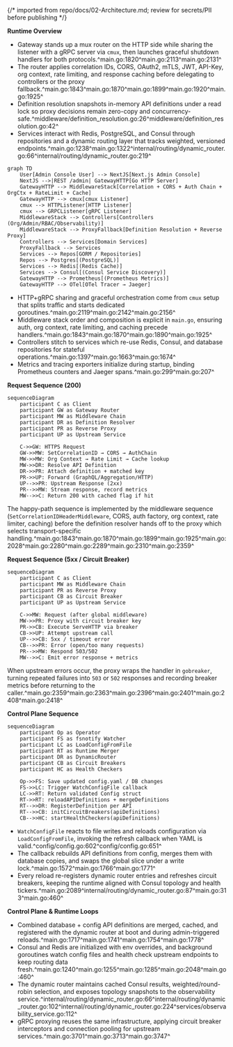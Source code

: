 {/* imported from repo/docs/02-Architecture.md; review for secrets/PII before publishing */}

**Runtime Overview**
- Gateway stands up a mux router on the HTTP side while sharing the listener with a gRPC server via `cmux`, then launches graceful shutdown handlers for both protocols.^main.go:1820^main.go:2113^main.go:2131^
- The router applies correlation IDs, CORS, OAuth2, mTLS, JWT, API-Key, org context, rate limiting, and response caching before delegating to controllers or the proxy fallback.^main.go:1843^main.go:1870^main.go:1899^main.go:1920^main.go:1925^
- Definition resolution snapshots in-memory API definitions under a read lock so proxy decisions remain zero-copy and concurrency-safe.^middleware/definition_resolution.go:26^middleware/definition_resolution.go:42^
- Services interact with Redis, PostgreSQL, and Consul through repositories and a dynamic routing layer that tracks weighted, versioned endpoints.^main.go:1238^main.go:1322^internal/routing/dynamic_router.go:66^internal/routing/dynamic_router.go:219^

```mermaid
graph TD
    User[Admin Console User] --> NextJS[Next.js Admin Console]
    NextJS -->|REST /admin| GatewayHTTP[Go HTTP Server]
    GatewayHTTP --> MiddlewareStack[Correlation + CORS + Auth Chain + OrgCtx + RateLimit + Cache]
    GatewayHTTP --> cmux[cmux Listener]
    cmux --> HTTPListener[HTTP Listener]
    cmux --> GRPCListener[gRPC Listener]
    MiddlewareStack --> Controllers[Controllers (Org/Admin/RBAC/Observability)]
    MiddlewareStack --> ProxyFallback[Definition Resolution + Reverse Proxy]
    Controllers --> Services[Domain Services]
    ProxyFallback --> Services
    Services --> Repos[GORM / Repositories]
    Repos --> Postgres[(PostgreSQL)]
    Services --> Redis[(Redis Cache)]
    Services --> Consul[(Consul Service Discovery)]
    GatewayHTTP --> Prometheus[(Prometheus Metrics)]
    GatewayHTTP --> OTel[OTel Tracer → Jaeger]
```

- HTTP+gRPC sharing and graceful orchestration come from `cmux` setup that splits traffic and starts dedicated goroutines.^main.go:2119^main.go:2142^main.go:2156^
- Middleware stack order and composition is explicit in `main.go`, ensuring auth, org context, rate limiting, and caching precede handlers.^main.go:1843^main.go:1870^main.go:1890^main.go:1925^
- Controllers stitch to services which re-use Redis, Consul, and database repositories for stateful operations.^main.go:1397^main.go:1663^main.go:1674^
- Metrics and tracing exporters initialize during startup, binding Prometheus counters and Jaeger spans.^main.go:299^main.go:207^

**Request Sequence (200)**

```mermaid
sequenceDiagram
    participant C as Client
    participant GW as Gateway Router
    participant MW as Middleware Chain
    participant DR as Definition Resolver
    participant PR as Reverse Proxy
    participant UP as Upstream Service

    C->>GW: HTTPS Request
    GW->>MW: SetCorrelationID → CORS → AuthChain
    MW->>MW: Org Context → Rate Limit → Cache lookup
    MW->>DR: Resolve API Definition
    DR->>PR: Attach definition + matched key
    PR->>UP: Forward (GraphQL/Aggregation/HTTP)
    UP-->>PR: Upstream Response (2xx)
    PR-->>MW: Stream response, record metrics
    MW-->>C: Return 200 with cached flag if hit
```

The happy-path sequence is implemented by the middleware sequence (`SetCorrelationIDHeaderMiddleware`, CORS, auth factory, org context, rate limiter, caching) before the definition resolver hands off to the proxy which selects transport-specific handling.^main.go:1843^main.go:1870^main.go:1899^main.go:1925^main.go:2028^main.go:2280^main.go:2289^main.go:2310^main.go:2359^

**Request Sequence (5xx / Circuit Breaker)**

```mermaid
sequenceDiagram
    participant C as Client
    participant MW as Middleware Chain
    participant PR as Reverse Proxy
    participant CB as Circuit Breaker
    participant UP as Upstream Service

    C->>MW: Request (after global middleware)
    MW->>PR: Proxy with circuit breaker key
    PR->>CB: Execute ServeHTTP via breaker
    CB->>UP: Attempt upstream call
    UP-->>CB: 5xx / timeout error
    CB-->>PR: Error (open/too many requests)
    PR-->>MW: Respond 503/502
    MW-->>C: Emit error response + metrics
```

When upstream errors occur, the proxy wraps the handler in `gobreaker`, turning repeated failures into `503` or `502` responses and recording breaker metrics before returning to the caller.^main.go:2359^main.go:2363^main.go:2396^main.go:2401^main.go:2408^main.go:2418^

**Control Plane Sequence**

```mermaid
sequenceDiagram
    participant Op as Operator
    participant FS as fsnotify Watcher
    participant LC as LoadConfigFromFile
    participant RT as Runtime Merger
    participant DR as DynamicRouter
    participant CB as Circuit Breakers
    participant HC as Health Checkers

    Op->>FS: Save updated config.yaml / DB changes
    FS->>LC: Trigger WatchConfigFile callback
    LC->>RT: Return validated Config struct
    RT->>RT: reloadAPIDefinitions + mergeDefinitions
    RT-->>DR: RegisterDefinition per API
    RT-->>CB: initCircuitBreakers(apiDefinitions)
    CB-->>HC: startHealthCheckers(apiDefinitions)
```

- `WatchConfigFile` reacts to file writes and reloads configuration via `LoadConfigFromFile`, invoking the refresh callback when YAML is valid.^config/config.go:602^config/config.go:651^
- The callback rebuilds API definitions from config, merges them with database copies, and swaps the global slice under a write lock.^main.go:1572^main.go:1766^main.go:1771^
- Every reload re-registers dynamic router entries and refreshes circuit breakers, keeping the runtime aligned with Consul topology and health tickers.^main.go:2089^internal/routing/dynamic_router.go:87^main.go:313^main.go:460^

**Control Plane & Runtime Loops**
- Combined database + config API definitions are merged, cached, and registered with the dynamic router at boot and during admin-triggered reloads.^main.go:1717^main.go:1741^main.go:1754^main.go:1778^
- Consul and Redis are initialized with env overrides, and background goroutines watch config files and health check upstream endpoints to keep routing data fresh.^main.go:1240^main.go:1255^main.go:1285^main.go:2048^main.go:460^
- The dynamic router maintains cached Consul results, weighted/round-robin selection, and exposes topology snapshots to the observability service.^internal/routing/dynamic_router.go:66^internal/routing/dynamic_router.go:102^internal/routing/dynamic_router.go:224^services/observability_service.go:112^
- gRPC proxying reuses the same infrastructure, applying circuit breaker interceptors and connection pooling for upstream services.^main.go:3701^main.go:3713^main.go:3747^
